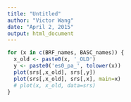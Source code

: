 ```yaml
---
title: "Untitled"
author: "Victor Wang"
date: "April 2, 2015"
output: html_document
---
```


```r
for (x in c(BRF_names, BASC_names)) {
  x_old <- paste0(x, '_OLD')
  y <- paste0('es0_pa_', tolower(x))
  plot(srs[,x_old], srs[,y])
  plot(srs[,x_old], srs[,x], main=x)
  # plot(x, x_old, data=srs)
}

```
